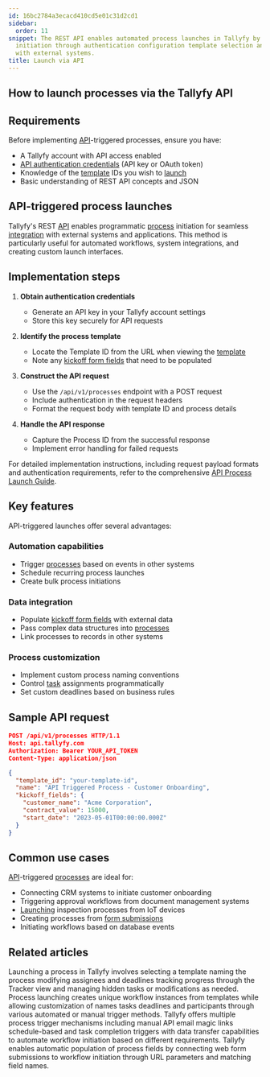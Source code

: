 ```yaml
---
id: 16bc2784a3ecacd410cd5e01c31d2cd1
sidebar:
  order: 11
snippet: The REST API enables automated process launches in Tallyfy by allowing programmatic
  initiation through authentication configuration template selection and data integration
  with external systems.
title: Launch via API
---
```


## How to launch processes via the Tallyfy API

## Requirements

Before implementing [API](/products/pro/integrations/open-api/)-triggered processes, ensure you have:
- A Tallyfy account with API access enabled
- [API authentication credentials](/products/pro/integrations/open-api/code-samples/authentication/) (API key or OAuth token)
- Knowledge of the [template](/products/pro/documenting/templates/) IDs you wish to [launch](/products/pro/launching/)
- Basic understanding of REST API concepts and JSON

## API-triggered process launches

Tallyfy's REST [API](/products/pro/integrations/open-api/) enables programmatic [process](/products/pro/tracking-and-tasks/processes/) initiation for seamless [integration](/products/pro/integrations/) with external systems and applications. This method is particularly useful for automated workflows, system integrations, and creating custom launch interfaces.

## Implementation steps

1. **Obtain authentication credentials**
   - Generate an API key in your Tallyfy account settings
   - Store this key securely for API requests

2. **Identify the process template**
   - Locate the Template ID from the URL when viewing the [template](/products/pro/documenting/templates/)
   - Note any [kickoff form fields](/products/pro/launching/triggers/kick-off-forms/) that need to be populated

3. **Construct the API request**
   - Use the `/api/v1/processes` endpoint with a POST request
   - Include authentication in the request headers
   - Format the request body with template ID and process details

4. **Handle the API response**
   - Capture the Process ID from the successful response
   - Implement error handling for failed requests

For detailed implementation instructions, including request payload formats and authentication requirements, refer to the comprehensive [API Process Launch Guide](/products/pro/integrations/open-api/code-samples/processes/launch-process.mdx).

## Key features

API-triggered launches offer several advantages:

### Automation capabilities
- Trigger [processes](/products/pro/tracking-and-tasks/processes/) based on events in other systems
- Schedule recurring process launches
- Create bulk process initiations

### Data integration
- Populate [kickoff form fields](/products/pro/launching/triggers/kick-off-forms/) with external data
- Pass complex data structures into [processes](/products/pro/tracking-and-tasks/processes/)
- Link processes to records in other systems

### Process customization
- Implement custom process naming conventions
- Control [task](/products/pro/tracking-and-tasks/tasks/) assignments programmatically
- Set custom deadlines based on business rules

## Sample API request

```json
POST /api/v1/processes HTTP/1.1
Host: api.tallyfy.com
Authorization: Bearer YOUR_API_TOKEN
Content-Type: application/json

{
  "template_id": "your-template-id",
  "name": "API Triggered Process - Customer Onboarding",
  "kickoff_fields": {
    "customer_name": "Acme Corporation",
    "contract_value": 15000,
    "start_date": "2023-05-01T00:00:00.000Z"
  }
}
```

## Common use cases

[API](/products/pro/integrations/open-api/)-triggered [processes](/products/pro/tracking-and-tasks/processes/) are ideal for:
- Connecting CRM systems to initiate customer onboarding
- Triggering approval workflows from document management systems
- [Launching](/products/pro/launching/) inspection processes from IoT devices
- Creating processes from [form submissions](/products/pro/launching/triggers/kick-off-forms/)
- Initiating workflows based on database events


## Related articles
<CardGrid>
<LinkTitleCard header="<b>Launching > Launch manually</b>" href="/products/pro/launching/how-can-i-launch-a-process-in-tallyfy/" > Launching a process in Tallyfy involves selecting a template naming the process modifying assignees and deadlines tracking progress through the Tracker view and managing hidden tasks or modifications as needed. </LinkTitleCard>
<LinkTitleCard header="<b>Pro > Launching</b>" href="/products/pro/launching/" > Process launching creates unique workflow instances from templates while allowing customization of names tasks deadlines and participants through various automated or manual trigger methods. </LinkTitleCard>
<LinkTitleCard header="<b>Launching > Triggers</b>" href="/products/pro/launching/triggers/" > Tallyfy offers multiple process trigger mechanisms including manual API email magic links schedule-based and task completion triggers with data transfer capabilities to automate workflow initiation based on different requirements. </LinkTitleCard>
<LinkTitleCard header="<b>Launching > Launch a process from a web form</b>" href="/products/pro/launching/how-to-launch-a-tallyfy-process-from-a-webform/" > Tallyfy enables automatic population of process fields by connecting web form submissions to workflow initiation through URL parameters and matching field names. </LinkTitleCard>
</CardGrid>
